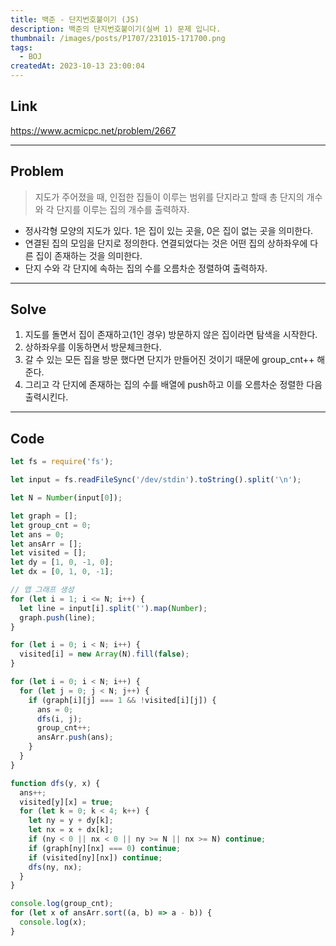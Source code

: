 ```yaml
---
title: 백준 - 단지번호붙이기 (JS)
description: 백준의 단지번호붙이기(실버 1) 문제 입니다.
thumbnail: /images/posts/P1707/231015-171700.png
tags:
  - BOJ
createdAt: 2023-10-13 23:00:04
---
```


## Link

https://www.acmicpc.net/problem/2667

<hr />

## Problem

> 지도가 주어졌을 때, 인접한 집들이 이루는 범위를 단지라고 할때 총 단지의 개수와 각 단지를 이루는 집의 개수를 출력하자.

- 정사각형 모양의 지도가 있다. 1은 집이 있는 곳을, 0은 집이 없는 곳을 의미한다.
- 연결된 집의 모임을 단지로 정의한다. 연결되었다는 것은 어떤 집의 상하좌우에 다른 집이 존재하는 것을 의미한다.
- 단지 수와 각 단지에 속하는 집의 수를 오름차순 정렬하여 출력하자.

<hr />

## Solve

1. 지도를 돌면서 집이 존재하고(1인 경우) 방문하지 않은 집이라면 탐색을 시작한다.
2. 상하좌우를 이동하면서 방문체크한다.
3. 갈 수 있는 모든 집을 방문 했다면 단지가 만들어진 것이기 때문에 group_cnt++ 해준다.
4. 그리고 각 단지에 존재하는 집의 수를 배열에 push하고 이를 오름차순 정렬한 다음 출력시킨다.

<hr />

## Code

```javascript
let fs = require('fs');

let input = fs.readFileSync('/dev/stdin').toString().split('\n');

let N = Number(input[0]);

let graph = [];
let group_cnt = 0;
let ans = 0;
let ansArr = [];
let visited = [];
let dy = [1, 0, -1, 0];
let dx = [0, 1, 0, -1];

// 맵 그래프 생성
for (let i = 1; i <= N; i++) {
  let line = input[i].split('').map(Number);
  graph.push(line);
}

for (let i = 0; i < N; i++) {
  visited[i] = new Array(N).fill(false);
}

for (let i = 0; i < N; i++) {
  for (let j = 0; j < N; j++) {
    if (graph[i][j] === 1 && !visited[i][j]) {
      ans = 0;
      dfs(i, j);
      group_cnt++;
      ansArr.push(ans);
    }
  }
}

function dfs(y, x) {
  ans++;
  visited[y][x] = true;
  for (let k = 0; k < 4; k++) {
    let ny = y + dy[k];
    let nx = x + dx[k];
    if (ny < 0 || nx < 0 || ny >= N || nx >= N) continue;
    if (graph[ny][nx] === 0) continue;
    if (visited[ny][nx]) continue;
    dfs(ny, nx);
  }
}

console.log(group_cnt);
for (let x of ansArr.sort((a, b) => a - b)) {
  console.log(x);
}
```
